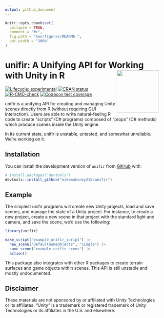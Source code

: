 ```yaml
---
output: github_document
---
```


<!-- README.md is generated from README.Rmd. Please edit that file -->

```r
knitr::opts_chunk$set(
  collapse = TRUE,
  comment = "#>",
  fig.path = "man/figures/README-",
  out.width = "100%"
)
```

# unifir: A Unifying API for Working with Unity in R <img src='man/figures/logo.png' align="right" height="138" />

<!-- badges: start -->
[![Lifecycle: experimental](https://img.shields.io/badge/lifecycle-experimental-orange.svg)](https://lifecycle.r-lib.org/articles/stages.html#experimental)
[![CRAN status](https://www.r-pkg.org/badges/version/unifir)](https://CRAN.R-project.org/package=unifir)
[![R-CMD-check](https://github.com/mikemahoney218/unifir/workflows/R-CMD-check/badge.svg)](https://github.com/mikemahoney218/unifir/actions)
[![Codecov test coverage](https://codecov.io/gh/mikemahoney218/unifir/branch/main/graph/badge.svg)](https://app.codecov.io/gh/mikemahoney218/unifir?branch=main)
<!-- badges: end -->

unifir is a unifying API for creating and managing Unity scenes directly from R
(without requiring GUI interaction). Users are able to write natural-feeling R
code to create "scripts" (C# programs) composed of "props" (C# methods)
which produce scenes inside the Unity engine.

In its current state, unifir is unstable, untested, and somewhat unreliable. 
We're working on it.

## Installation

You can install the development version of `unifir` from 
[GitHub](https://github.com/) with:

``` r
# install.packages("devtools")
devtools::install_github("mikemahoney218/unifir")
```
## Example

The simplest unifir programs will create new Unity projects, load and save 
scenes, and manage the state of a Unity project. For instance, to create a new
project, create a new scene in that project with the standard light and camera,
and save the scene, we'd use the following:

```r
library(unifir)

make_script("example_unifir_script") |> 
  new_scene("DefaultGameObjects", "Single") |> 
  save_scene("example_unifir_scene") |> 
  action()
```

This package also integrates with other R packages to create terrain surfaces
and game objects within scenes. This API is still unstable and mostly 
undocumented.

## Disclaimer

These materials are not sponsored by or affiliated with Unity Technologies or 
its affiliates. "Unity" is a trademark or registered trademark of Unity 
Technologies or its affiliates in the U.S. and elsewhere.
